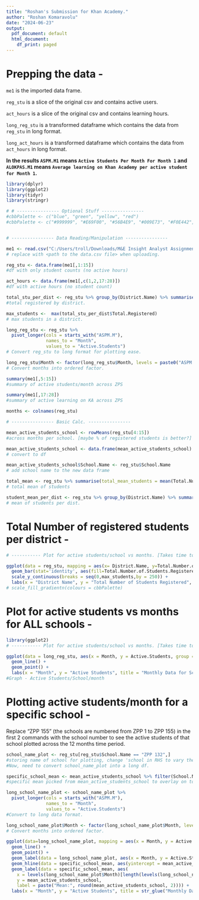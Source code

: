 ```yaml
---
title: "Roshan's Submission for Khan Academy."
author: "Roshan Komaravolu"
date: "2024-06-23"
output:
  pdf_document: default
  html_document:
    df_print: paged
---
```


# Prepping the data - 

`me1` is the imported data frame.

`reg_stu` is a slice of the original csv and contains active users.

`act_hours` is a slice of the original csv and contains learning hours.

`long_reg_stu` is a transformed dataframe which contains the data from `reg_stu` in long format.

`long_act_hours` is a transformed dataframe which contains the data from `act_hours` in long format.

**In the results `ASPM.M1` means `Active Students Per Month For Month 1` and `ALOKPAS.M1` means `Average learning on Khan Academy per active student for Month 1`.**

```r
library(dplyr)
library(ggplot2)
library(tidyr)
library(stringr)

# # ---------------- Optional Stuff ----------------
#cbbPalette <- c("blue", "green", "yellow", "red")
#cbbPalette <- c("#999999", "#E69F00", "#56B4E9", "#009E73", "#F0E442", "#0072B2", "#D55E00", "#CC79A7")


# ---------------- Data Reading/Manipulation ----------------

me1 <- read.csv("C:/Users/troll/Downloads/M&E Insight Analyst Assignment - Data set - Copy.csv")
# replace with <path to the data.csv file> when uploading.

reg_stu <- data.frame(me1[,1:15])
#df with only student counts (no active hours)

act_hours <- data.frame(me1[,c(1,2,17:28)])
#df with active hours (no student count)

total_stu_per_dist <- reg_stu %>% group_by(District.Name) %>% summarise(Total.Registered = sum(Total.Number.of.Students.Registered))
#total registered by district.

max_students <-  max(total_stu_per_dist$Total.Registered)
# max students in a district.

long_reg_stu <- reg_stu %>%
  pivot_longer(cols = starts_with("ASPM.M"), 
               names_to = "Month", 
               values_to = "Active.Students")
# Convert reg_stu to long format for plotting ease.

long_reg_stu$Month <- factor(long_reg_stu$Month, levels = paste0("ASPM.M", 1:12), ordered = TRUE)
# Convert months into ordered factor.

summary(me1[,5:15])
#summary of active students/month across ZPS

summary(me1[,17:28])
#summary of active learning on KA across ZPS

months <- colnames(reg_stu)

# ---------------- Basic Calc. ----------------

mean_active_students_school <- rowMeans(reg_stu[4:15]) 
#across months per school. [maybe % of registered students is better?]

mean_active_students_school <- data.frame(mean_active_students_school) 
# convert to df

mean_active_students_school$School.Name <- reg_stu$School.Name 
# add school name to the new data frame

total_mean <- reg_stu %>% summarise(total_mean_students = mean(Total.Number.of.Students.Registered))
# total mean of students

student_mean_per_dist <- reg_stu %>% group_by(District.Name) %>% summarise(mean = mean(Total.Number.of.Students.Registered)) 
# mean of students per dist.

```

# Total Number of registered students per district -

```r
# ----------- Plot for active students/school vs months. [Takes time to compute.] -----------

ggplot(data = reg_stu, mapping = aes(x= District.Name, y=Total.Number.of.Students.Registered)) + 
  geom_bar(stat='identity', aes(fill=Total.Number.of.Students.Registered)) + 
  scale_y_continuous(breaks = seq(0,max_students,by = 250)) +
  labs(x = "District Name", y = "Total Number of Students Registered", fill = "Students Registered") #+
# scale_fill_gradientn(colours = cbbPalette)

```
# Plot for active students vs months for ALL schools -
```r
library(ggplot2)
# ----------- Plot for active students/school vs months. [Takes time to compute.] -----------

ggplot(data = long_reg_stu, aes(x = Month, y = Active.Students, group = School.Name, color = School.Name)) +
  geom_line() +
  geom_point() +
  labs(x = "Month", y = "Active Students", title = "Monthly Data for Schools")
#Graph - Active Students/School/month

```

# Plotting active students/month for a specific school - 

Replace "ZPP 155" (the schools are numbered from ZPP 1 to ZPP 155) in the first 2 commands with the school number to see the active students of that school plotted across the 12 months time period.

```r
school_name_plot <- reg_stu[reg_stu$School.Name == "ZPP 132",]
#storing name of school for plotting, change 'school in RHS to vary the school.
#Now, need to convert school_name_plot into a long df.

specific_school_mean <- mean_active_students_school %>% filter(School.Name == "ZPP 132")
#specific mean picked from mean_active_students_school to overlay on to total graph.

long_school_name_plot <- school_name_plot %>% 
  pivot_longer(cols = starts_with("ASPM.M"),
               names_to = "Month",
               values_to = "Active.Students")
#Convert to long data format.

long_school_name_plot$Month <- factor(long_school_name_plot$Month, levels = c("ASPM.M1","ASPM.M2","ASPM.M3","ASPM.M4","ASPM.M5","ASPM.M6","ASPM.M7","ASPM.M8","ASPM.M9","ASPM.M10","ASPM.M11","ASPM.M12"), ordered = TRUE)
# Convert months into ordered factor.

ggplot(data=long_school_name_plot, mapping = aes(x = Month, y = Active.Students, group = School.Name, color = School.Name)) +
  geom_line() +
  geom_point() +
  geom_label(data = long_school_name_plot, aes(x = Month, y = Active.Students, label = Active.Students)) +
  geom_hline(data = specific_school_mean, aes(yintercept = mean_active_students_school, color = School.Name), linetype = "dashed") +
  geom_label(data = specific_school_mean, aes(
    x = levels(long_school_name_plot$Month)[length(levels(long_school_name_plot$Month))], 
    y = mean_active_students_school, 
    label = paste("Mean:", round(mean_active_students_school, 2)))) +
  labs(x = "Month", y = "Active Students", title = str_glue("Monthly Data for {long_school_name_plot$School.Name}"))
```
